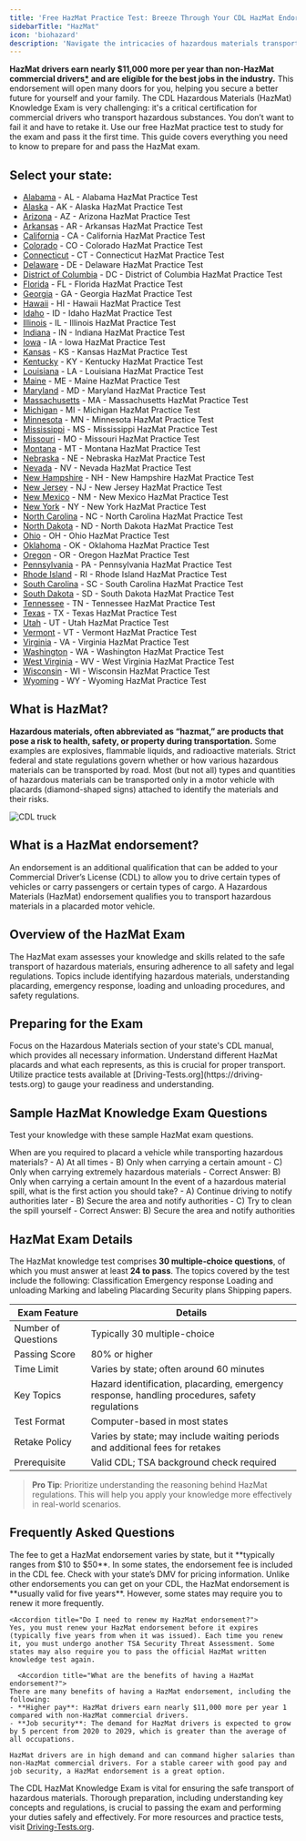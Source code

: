 ```yaml
---
title: 'Free HazMat Practice Test: Breeze Through Your CDL HazMat Endorsement Exam'
sidebarTitle: "HazMat"
icon: 'biohazard'
description: 'Navigate the intricacies of hazardous materials transport with our HazMat test guide, highlighting safety and legal protocols.'
---
```


**HazMat drivers earn nearly $11,000 more per year than non-HazMat commercial drivers[*](https://www.dmv.ca.gov/portal/file/statewideevaluationofcommercialdriverslicensewrittenknowledgetests/) and are eligible for the best jobs in the industry.** This endorsement will open many doors for you, helping you secure a better future for yourself and your family. The CDL Hazardous Materials (HazMat) Knowledge Exam is very challenging: it's a critical certification for commercial drivers who transport hazardous substances. You don’t want to fail it and have to retake it. Use our free HazMat practice test to study for the exam and pass it the first time.
This guide covers everything you need to know to prepare for and pass the HazMat exam.

## Select your state:

- [Alabama](https://driving-tests.org/alabama/#cdl-hazmat) - AL - Alabama HazMat Practice Test
- [Alaska](https://driving-tests.org/alaska/#cdl-hazmat) - AK - Alaska HazMat Practice Test
- [Arizona](https://driving-tests.org/arizona/#cdl-hazmat) - AZ - Arizona HazMat Practice Test
- [Arkansas](https://driving-tests.org/arkansas/#cdl-hazmat) - AR - Arkansas HazMat Practice Test
- [California](https://driving-tests.org/california/#cdl-hazmat) - CA - California HazMat Practice Test
- [Colorado](https://driving-tests.org/colorado/#cdl-hazmat) - CO - Colorado HazMat Practice Test
- [Connecticut](https://driving-tests.org/connecticut/#cdl-hazmat) - CT - Connecticut HazMat Practice Test
- [Delaware](https://driving-tests.org/delaware/#cdl-hazmat) - DE - Delaware HazMat Practice Test
- [District of Columbia](https://driving-tests.org/district-columbia/#cdl-hazmat) - DC - District of Columbia HazMat Practice Test
- [Florida](https://driving-tests.org/florida/#cdl-hazmat) - FL - Florida HazMat Practice Test
- [Georgia](https://driving-tests.org/georgia/#cdl-hazmat) - GA - Georgia HazMat Practice Test
- [Hawaii](https://driving-tests.org/hawaii/#cdl-hazmat) - HI - Hawaii HazMat Practice Test
- [Idaho](https://driving-tests.org/idaho/#cdl-hazmat) - ID - Idaho HazMat Practice Test
- [Illinois](https://driving-tests.org/illinois/#cdl-hazmat) - IL - Illinois HazMat Practice Test
- [Indiana](https://driving-tests.org/indiana/#cdl-hazmat) - IN - Indiana HazMat Practice Test
- [Iowa](https://driving-tests.org/iowa/#cdl-hazmat) - IA - Iowa HazMat Practice Test
- [Kansas](https://driving-tests.org/kansas/#cdl-hazmat) - KS - Kansas HazMat Practice Test
- [Kentucky](https://driving-tests.org/kentucky/#cdl-hazmat) - KY - Kentucky HazMat Practice Test
- [Louisiana](https://driving-tests.org/louisiana/#cdl-hazmat) - LA - Louisiana HazMat Practice Test
- [Maine](https://driving-tests.org/maine/#cdl-hazmat) - ME - Maine HazMat Practice Test
- [Maryland](https://driving-tests.org/maryland/#cdl-hazmat) - MD - Maryland HazMat Practice Test
- [Massachusetts](https://driving-tests.org/massachusetts/#cdl-hazmat) - MA - Massachusetts HazMat Practice Test
- [Michigan](https://driving-tests.org/michigan/#cdl-hazmat) - MI - Michigan HazMat Practice Test
- [Minnesota](https://driving-tests.org/minnesota/#cdl-hazmat) - MN - Minnesota HazMat Practice Test
- [Mississippi](https://driving-tests.org/mississippi/#cdl-hazmat) - MS - Mississippi HazMat Practice Test
- [Missouri](https://driving-tests.org/missouri/#cdl-hazmat) - MO - Missouri HazMat Practice Test
- [Montana](https://driving-tests.org/montana/#cdl-hazmat) - MT - Montana HazMat Practice Test
- [Nebraska](https://driving-tests.org/nebraska/#cdl-hazmat) - NE - Nebraska HazMat Practice Test
- [Nevada](https://driving-tests.org/nevada/#cdl-hazmat) - NV - Nevada HazMat Practice Test
- [New Hampshire](https://driving-tests.org/new-hampshire/#cdl-hazmat) - NH - New Hampshire HazMat Practice Test
- [New Jersey](https://driving-tests.org/new-jersey/#cdl-hazmat) - NJ - New Jersey HazMat Practice Test
- [New Mexico](https://driving-tests.org/new-mexico/#cdl-hazmat) - NM - New Mexico HazMat Practice Test
- [New York](https://driving-tests.org/new-york/#cdl-hazmat) - NY - New York HazMat Practice Test
- [North Carolina](https://driving-tests.org/north-carolina/#cdl-hazmat) - NC - North Carolina HazMat Practice Test
- [North Dakota](https://driving-tests.org/north-dakota/#cdl-hazmat) - ND - North Dakota HazMat Practice Test
- [Ohio](https://driving-tests.org/ohio/#cdl-hazmat) - OH - Ohio HazMat Practice Test
- [Oklahoma](https://driving-tests.org/oklahoma/#cdl-hazmat) - OK - Oklahoma HazMat Practice Test
- [Oregon](https://driving-tests.org/oregon/#cdl-hazmat) - OR - Oregon HazMat Practice Test
- [Pennsylvania](https://driving-tests.org/pennsylvania/#cdl-hazmat) - PA - Pennsylvania HazMat Practice Test
- [Rhode Island](https://driving-tests.org/rhode-island/#cdl-hazmat) - RI - Rhode Island HazMat Practice Test
- [South Carolina](https://driving-tests.org/south-carolina/#cdl-hazmat) - SC - South Carolina HazMat Practice Test
- [South Dakota](https://driving-tests.org/south-dakota/#cdl-hazmat) - SD - South Dakota HazMat Practice Test
- [Tennessee](https://driving-tests.org/tennessee/#cdl-hazmat) - TN - Tennessee HazMat Practice Test
- [Texas](https://driving-tests.org/texas/#cdl-hazmat) - TX - Texas HazMat Practice Test
- [Utah](https://driving-tests.org/utah/#cdl-hazmat) - UT - Utah HazMat Practice Test
- [Vermont](https://driving-tests.org/vermont/#cdl-hazmat) - VT - Vermont HazMat Practice Test
- [Virginia](https://driving-tests.org/virginia/#cdl-hazmat) - VA - Virginia HazMat Practice Test
- [Washington](https://driving-tests.org/washington/#cdl-hazmat) - WA - Washington HazMat Practice Test
- [West Virginia](https://driving-tests.org/west-virginia/#cdl-hazmat) - WV - West Virginia HazMat Practice Test
- [Wisconsin](https://driving-tests.org/wisconsin/#cdl-hazmat) - WI - Wisconsin HazMat Practice Test
- [Wyoming](https://driving-tests.org/wyoming/#cdl-hazmat) - WY - Wyoming HazMat Practice Test

## What is HazMat?
**Hazardous materials, often abbreviated as “hazmat,” are products that pose a risk to health, safety, or property during transportation.** Some examples are explosives, flammable liquids, and radioactive materials. Strict federal and state regulations govern whether or how various hazardous materials can be transported by road. Most (but not all) types and quantities of hazardous materials can be transported only in a motor vehicle with placards (diamond-shaped signs) attached to identify the materials and their risks.

<Frame>
  <img src="https://driving-tests.org/wp-content/uploads/2023/12/cdl-truck3-optim.jpeg" alt="CDL truck"/>
</Frame>

## What is a HazMat endorsement? 
An endorsement is an additional qualification that can be added to your Commercial Driver’s License (CDL) to allow you to drive certain types of vehicles or carry passengers or certain types of cargo. A Hazardous Materials (HazMat) endorsement qualifies you to transport hazardous materials in a placarded motor vehicle.

## Overview of the HazMat Exam

<AccordionGroup>
  <Accordion title="Purpose of the Exam">
    The HazMat exam assesses your knowledge and skills related to the safe transport of hazardous materials, ensuring adherence to all safety and legal regulations.
  </Accordion>

  <Accordion title="Key Topics Covered">
    Topics include identifying hazardous materials, understanding placarding, emergency response, loading and unloading procedures, and safety regulations.
  </Accordion>
</AccordionGroup>

## Preparing for the Exam

<Steps>
  <Step title="Study the HazMat Section in the CDL Manual">
    Focus on the Hazardous Materials section of your state's CDL manual, which provides all necessary information.
  </Step>

  <Step title="Familiarize with HazMat Placards">
    Understand different HazMat placards and what each represents, as this is crucial for proper transport.
  </Step>

  <Step title="Take Practice Tests">
    Utilize practice tests available at [Driving-Tests.org](https://driving-tests.org) to gauge your readiness and understanding.
  </Step>
</Steps>

## Sample HazMat Knowledge Exam Questions

Test your knowledge with these sample HazMat exam questions.

<AccordionGroup>
  <Accordion title="Question 1: Placarding">
    When are you required to placard a vehicle while transporting hazardous materials?
    - A) At all times
    - B) Only when carrying a certain amount
    - C) Only when carrying extremely hazardous materials
    - Correct Answer: B) Only when carrying a certain amount
  </Accordion>

  <Accordion title="Question 2: Emergency Response">
    In the event of a hazardous material spill, what is the first action you should take?
    - A) Continue driving to notify authorities later
    - B) Secure the area and notify authorities
    - C) Try to clean the spill yourself
    - Correct Answer: B) Secure the area and notify authorities
  </Accordion>
</AccordionGroup>

## HazMat Exam Details
The HazMat knowledge test comprises **30 multiple-choice questions**, of which you must answer at least **24 to pass**. The topics covered by the test include the following: Classification Emergency response Loading and unloading Marking and labeling Placarding Security plans Shipping papers.

| Exam Feature           | Details                                           |
|------------------------|---------------------------------------------------|
| Number of Questions    | Typically 30 multiple-choice                      |
| Passing Score          | 80% or higher                                     |
| Time Limit             | Varies by state; often around 60 minutes          |
| Key Topics             | Hazard identification, placarding, emergency response, handling procedures, safety regulations |
| Test Format            | Computer-based in most states                     |
| Retake Policy          | Varies by state; may include waiting periods and additional fees for retakes |
| Prerequisite           | Valid CDL; TSA background check required          |

> **Pro Tip**: Prioritize understanding the reasoning behind HazMat regulations. This will help you apply your knowledge more effectively in real-world scenarios.

<Snippet file="hazmat-endorsement-diagram.mdx" />

## Frequently Asked Questions

<AccordionGroup>
  <Accordion title="How much does it cost to get a HazMat endorsement?">
    The fee to get a HazMat endorsement varies by state, but it **typically ranges from $10 to $50**. In some states, the endorsement fee is included in the CDL fee. Check with your state’s DMV for pricing information.
  </Accordion>

  <Accordion title="For how long is the HazMat endorsement valid?">
    Unlike other endorsements you can get on your CDL, the HazMat endorsement is **usually valid for five years**. However, some states may require you to renew it more frequently.
  </Accordion>

    <Accordion title="Do I need to renew my HazMat endorsement?">
    Yes, you must renew your HazMat endorsement before it expires (typically five years from when it was issued). Each time you renew it, you must undergo another TSA Security Threat Assessment. Some states may also require you to pass the official HazMat written knowledge test again.
  </Accordion>

      <Accordion title="What are the benefits of having a HazMat endorsement?">
    There are many benefits of having a HazMat endorsement, including the following: 
    - **Higher pay**: HazMat drivers earn nearly $11,000 more per year 1 compared with non-HazMat commercial drivers. 
    - **Job security**: The demand for HazMat drivers is expected to grow by 5 percent from 2020 to 2029, which is greater than the average of all occupations. 
    
    HazMat drivers are in high demand and can command higher salaries than non-HazMat commercial drivers. For a stable career with good pay and job security, a HazMat endorsement is a great option.
  </Accordion>
</AccordionGroup>

The CDL HazMat Knowledge Exam is vital for ensuring the safe transport of hazardous materials. Thorough preparation, including understanding key concepts and regulations, is crucial to passing the exam and performing your duties safely and effectively. For more resources and practice tests, visit [Driving-Tests.org](https://driving-tests.org).

<Snippet file="cdl-premium.mdx" />